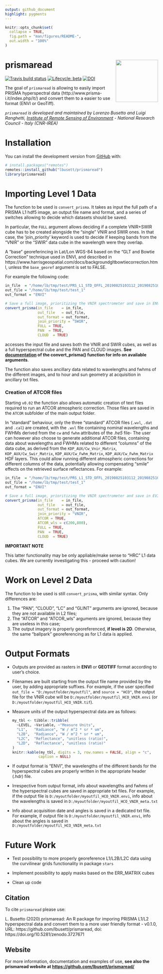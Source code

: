 ```yaml
---
output: github_document 
highlight: pygments
---
```


<!-- README.md is generated from README.Rmd. Please edit that file -->

```r
knitr::opts_chunk$set(
  collapse = TRUE,
  fig.path = "man/figures/README-",
  out.width = "100%"
)
```
# prismaread <a href='https://github.com/lbusett/prismaread'><img src='man/figures/logo.png' align="right" height="139" /></a>

<!-- badges: start -->
[![Travis build status](https://travis-ci.org/lbusett/prismaread.svg?branch=master)](https://travis-ci.org/lbusett/prismaread)
[![Lifecycle: beta](https://img.shields.io/badge/lifecycle-beta-blue.svg)](https://www.tidyverse.org/lifecycle/#beta)
[![DOI](https://zenodo.org/badge/211091818.svg)](https://zenodo.org/badge/latestdoi/211091818)
<!-- badges: end -->

The goal of `prismaread` is allowing to easily import PRISMA hyperspectral data (http://www.prisma-i.it/index.php/it/) and convert them to a easier to use format (ENVI or GeoTiff).

_`prismaread` is developed and maintained by Lorenzo Busetto and Luigi Ranghetti, 
[Institute of Remote Sensing of Environment](http://www.irea.cnr.it/en/) - National Research Council - Italy (CNR-IREA)_


# Installation

You can install the development version from [GitHub](https://github.com/) with:

``` r
# install.packages("remotes")
remotes::install_github("lbusett/prismaread")
library(prismaread)
```
# Importing Level 1 Data

The function to be used is `convert_prisma`. It takes as input the full path 
of a PRISMA L1 hdf5 image, an output file name and format, and a series of switches
allowing to decide which datasets should be saved.

In particular, the `FULL` argument allows deciding if a complete VNIR+SWIR cube has to be created
alongside the "single" VNIR and SWIR ones. In that case, the 'join_priority' 
keyword is used to decide if keeping bands from the "VNIR" or the "SWIR" data
cube in the wavelength were they overlap. 

A "base" georeferincing in Lat/Lon WGS-84 based on the "GLT and Bowtie Correction" technique used in ENVI, and
described in https://www.harrisgeospatial.com/docs/backgroundgltbowtiecorrection.html, unless the `base_georef`
argument is set to FALSE.

For example the following code:

```r
in_file  = "/home/lb/tmp/test/PRS_L1_STD_OFFL_20190825103112_20190825103117_0001.he5"
out_file = "/home/lb/tmp/test/test_1"
out_format = "ENVI"

# Save a full image, prioritizing the VNIR spectrometer and save in ENVI format
convert_prisma(in_file    = in_file,
               out_file   = out_file,
               out_format = out_format,
               join_priority = "SWIR", 
               FULL = TRUE,
               PAN  = TRUE,
               CLOUD  = TRUE)

```

accesses the input file and saves both the VNIR and SWIR cubes, as well as a full hyperspectral cube and the PAN and CLOUD images. __See [documentation](reference/convert_prisma.html) of the convert_prisma() function for info on available arguments__. 

The function also saves ancillary data related to wavelengths and fwhms of the different images, and to hour and sun geometry at acquisition in ancillary txt files. 

### Creation of ATCOR files

Starting `v0.02` the function also allows automatic creation of text files required to run 
an ATCOR atmospheric correction. Those files are saved in the `ATCOR` subfolder of the
main output folder. 

In "standard" behaviour, only the three "standard" ATCOR files (`.wvl`, `.dat` and `.cal`) are created, 
with the `.wvl` file containing nominal wavelengths and FWHMs derived from the `cw` and `fwhm` attributes of the _.he5_ file-
The user can however also choose to generate additional ATCOR files, containing data about
wavelengths and FWHMs related to different "columns" of the data cube, as derived 
from the `KDP_AUX/Cw_Vnir_Matrix`, `KDP_AUX/Cw_Swir_Matrix`, `KDP_AUX/Cw_Fwhm_Matrix`, `KDP_AUX/Cw_Fwhm_Matrix` HDF layers. This could allow running different atmospheric corrections for different columns of the data, potentially allowing compensating
"smile" effects on the retrieved surface reflectances. For example: 

```r
in_file  = "/home/lb/tmp/test/PRS_L1_STD_OFFL_20190825103112_20190825103117_0001.he5"
out_file = "/home/lb/tmp/test/test_1"
out_format = "ENVI"

# Save a full image, prioritizing the VNIR spectrometer and save in EVI format
convert_prisma(in_file    = in_file,
               out_file   = out_file,
               out_format = out_format,
               join_priority = "VNIR", 
               ATCOR = TRUE, 
               ATCOR_wls = c(200,800), 
               FULL = TRUE,
               PAN  = TRUE,
               CLOUD  = TRUE)

```

__IMPORTANT NOTE__

This latter functionality may be only appliable/make sense to "HRC" L1 data cubes. 
We are currently investigating this - proceed with caution!

# Work on Level 2 Data

The function to be used is still `convert_prisma`, with similar syntax. Only differences are: 

1. The "PAN", "CLOUD", "LC" and "GLINT" arguments are ignored, because they are 
not available in L2 files; 
2. The "ATCOR" and "ATCOR_wls" arguments are ignored, because they are useless in this case; 
3. The output imagery is properly georeferenced, __if level is 2D__. Otherwise, 
the same "ballpark" georeferencing as for L1 data is applied.

# Output Formats

- Outputs are provided as rasters in __ENVI__ or __GEOTIFF__ format according to user's choice. 

- Filenames are built starting from the output file name provided by the user, by
adding appropriate suffixes. For example, if the user specified `out_file = "D:/myoutfolder/myoutfil"`, and `source = "HCO"`, the output file for the VNIR cube will be `D:/myoutfolder/myoutfil_HCO_VNIR.envi` (or
`D:/myoutfolder/myoutfil_HCO_VNIR.tif`).

- Measure units of the output hyperspectral data are as follows: 

  ```r
  my_tbl <- tibble::tribble(
    ~LEVEL, ~Variable, ~"Measure Units",
    "L1",   "Radiance", "W / m^2 * sr * um",
    "L2B",  "Radiance", "W / m^2 * sr * um",
    "L2C",  "Reflectance", "unitless (ratio)",
    "L2D",  "Reflectance", "unitless (ratio)"
  )
  knitr::kable(my_tbl, digits = 3, row.names = FALSE, align = "c",
              caption = NULL)
  ```


- If output format is "ENVI", the wavelengths of the different bands for the hyperspectral 
cubes are properly written in the appropriate header (.hdr) file. 

- Irrespective from output format, info about wavelengths and fwhms of the hyperspectral 
cubes are saved in appropriate txt files. For example, if the output file is 
`D:/myoutfolder/myoutfil_HCO_VNIR.envi`, info about the wavelengths is saved in 
`D:/myoutfolder/myoutfil_HCO_VNIR_meta.txt`

- Info about acquisition date and angles is saved in a dedicated txt file. For example, if
output file is `D:/myoutfolder/myoutfil_VNIR.envi`, info about the angles is saved in 
`D:/myoutfolder/myoutfil_HCO_VNIR_meta.txt`

# Future Work

- Test possibility to more properly georeference L1/L2B/L2C data using the curvilinear
grids functionality in package `stars`

- Implement possibility to apply masks based on the ERR_MATRIX cubes

- Clean up code


## Citation
  
To cite `prismaread` please use:

L. Busetto (2020) prismaread: An R package for imporing PRISMA L1/L2 hyperspectral data and convert them to a more user friendly format - v0.1.0, URL: https://github.com/lbusett/prismaread, doi: https://doi.org/10.5281/zenodo.3727671

## Website

For more information, documentation and examples of use, __see also the prismaread website at [https://github.com/lbusett/prismaread/](https://github.com/lbusett/prismaread/)__ 

